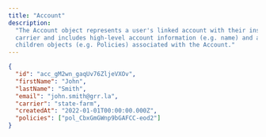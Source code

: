 ```yaml
---
title: "Account"
description:
  "The Account object represents a user's linked account with their insurance
  carrier and includes high-level account information (e.g. name) and any
  children objects (e.g. Policies) associated with the Account."
---
```


<ParamField body="id" type="string" required />

<ParamField body="carrier" type="string" required />

<ParamField body="firstName" type="string" required />

<ParamField body="lastName" type="string" required />

<ParamField body="phone" type="string" />

<ParamField body="email" type="string" />

<ParamField body="policies" type="string" required />

<ParamField body="createdAt" type="string" required />

<ParamField body="modifiedAt" type="string" />

```json Example
{
  "id": "acc_gM2wn_gaqUv76ZljeVXOv",
  "firstName": "John",
  "lastName": "Smith",
  "email": "john.smith@grr.la",
  "carrier": "state-farm",
  "createdAt": "2022-01-01T00:00:00.000Z",
  "policies": ["pol_CbxGmGWnp9bGAFCC-eod2"]
}
```
